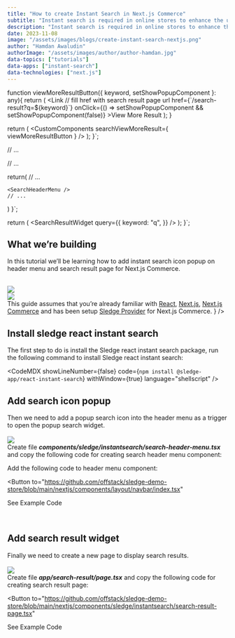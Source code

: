 ```yaml
---
title: "How to create Instant Search in Next.js Commerce"
subtitle: "Instant search is required in online stores to enhance the user experience, streamline product discovery, reduce friction, and ultimately drive sales and customer satisfaction."
description: "Instant search is required in online stores to enhance the user experience, streamline product discovery, reduce friction, and ultimately drive sales and customer satisfaction. It has become an essential tool for modern e-commerce websites looking to stay competitive in the market."
date: 2023-11-08
image: "/assets/images/blogs/create-instant-search-nextjs.png"
author: "Hamdan Awaludin"
authorImage: "/assets/images/author/author-hamdan.jpg"
data-topics: ["tutorials"]
data-apps: ["instant-search"]
data-technologies: ["next.js"]
---
```




function viewMoreResultButton({ keyword, setShowPopupComponent }: any){
    return (
      <Link
        // fill href with search result page url
        href={\`/search-result?q=\${keyword}\`}
        onClick={() => setShowPopupComponent && setShowPopupComponent(false)}
      >View More Result</Link>
    );
}

  return (
    <SearchIconWidget size="sm">
      <CustomComponents 
        searchViewMoreResult={ viewMoreResultButton }
      />
    </SearchIconWidget>
  );
}`;


// ...

  // ...

  return(
    // ...
  
    <SearchHeaderMenu />
    // ...
  
  )
}`;



  return (
    <SearchResultWidget
      query={{
        keyword: "q",
      }}
    />
  );
}`;

<RecommendedPosts type="card" autoGenerate/>

## What we’re building
In this tutorial we’ll be learning how to add instant search icon popup on header menu and search result page for Next.js Commerce.

<br />
<img src="/assets/images/blogs/wishlist-badge.png" />
<br />
<img src="/assets/images/blogs/search-result.png" />

<br />
<Info content={
  <>
  This guide assumes that you’re already familiar with <a href="https://react.dev/" target="_blank" >React</a>, <a href="https://nextjs.org/" target="_blank">Next.js</a>, <a href="https://nextjs.org/commerce" target="_blank">Next.js Commerce</a> and has been setup <a href="/blog/how-to-add-sledge-provider-in-shopify-next-js" target="_blank">Sledge Provider</a> for Next.js Commerce.
  </>
} />

## Install sledge react instant search
The first step to do is install the Sledge react instant search package,
run the following command to install Sledge react instant search:

<CodeMDX
  showLineNumber={false}
  code={`npm install @sledge-app/react-instant-search`}
  withWindow={true}
  language="shellscript"
/>

## Add search icon popup
Then we need to add a popup search icon into the header menu as a trigger to open the popup search widget.<br/>
<br />
<img src="/assets/images/blogs/wishlist-badge.png" />
<br />
Create file ***components/sledge/instantsearch/search-header-menu.tsx*** and copy the following code for creating search header menu component:
<CodeMDX
  showLineNumber={false}
  code={iconComponentCode}
  withWindow={true}
  language="javascript"
/>

Add the following code to header menu component:
<CodeMDX
  showLineNumber={false}
  code={searchIconCode}
  withWindow={true}
  language="javascript"
/>

<Button
  to="https://github.com/offstack/sledge-demo-store/blob/main/nextjs/components/layout/navbar/index.tsx"
>
  <span>See Example Code</span>
</Button>

<br />

## Add search result widget
Finally we need to create a new page to display search results. <br/>
<br />
<img src="/assets/images/blogs/search-result.png" />
<br />
Create file ***app/search-result/page.tsx*** and copy the following code for creating search result page:
<CodeMDX
  showLineNumber={false}
  code={searchResultCode}
  withWindow={true}
  language="javascript"
/>

<Button
  to="https://github.com/offstack/sledge-demo-store/blob/main/nextjs/components/sledge/instantsearch/search-result-page.tsx"
>
  <span>See Example Code</span>
</Button>